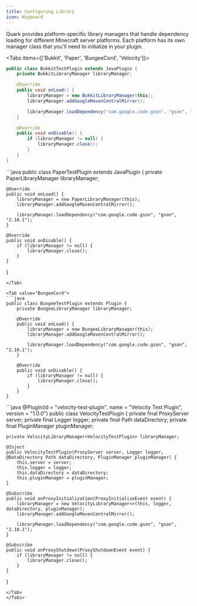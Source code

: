 ```yaml
---
title: Configuring Library
icon: Keyboard
---
```


Quark provides platform-specific library managers that handle dependency loading for different Minecraft server platforms. Each platform has its own manager class that you'll need to initialize in your plugin.

<Tabs items={['Bukkit', 'Paper', 'BungeeCord', 'Velocity']}>
<Tab value="Bukkit">
```java
public class BukkitTestPlugin extends JavaPlugin {
    private BukkitLibraryManager libraryManager;

    @Override
    public void onLoad() {
        libraryManager = new BukkitLibraryManager(this);
        libraryManager.addGoogleMavenCentralMirror();

        libraryManager.loadDependency("com.google.code.gson", "gson", "2.10.1");
    }

    @Override
    public void onDisable() {
        if (libraryManager != null) {
            libraryManager.close();
        }
    }
}
```
</Tab>

<Tab value="Paper">
```java
public class PaperTestPlugin extends JavaPlugin {
    private PaperLibraryManager libraryManager;

    @Override
    public void onLoad() {
        libraryManager = new PaperLibraryManager(this);
        libraryManager.addGoogleMavenCentralMirror();

        libraryManager.loadDependency("com.google.code.gson", "gson", "2.10.1");
    }

    @Override
    public void onDisable() {
        if (libraryManager != null) {
            libraryManager.close();
        }
    }
}
```
</Tab>

<Tab value="BungeeCord">
```java
public class BungeeTestPlugin extends Plugin {
    private BungeeLibraryManager libraryManager;

    @Override
    public void onLoad() {
        libraryManager = new BungeeLibraryManager(this);
        libraryManager.addGoogleMavenCentralMirror();

        libraryManager.loadDependency("com.google.code.gson", "gson", "2.10.1");
    }

    @Override
    public void onDisable() {
        if (libraryManager != null) {
            libraryManager.close();
        }
    }
}
```
</Tab>

<Tab value="Velocity">
```java
@Plugin(id = "velocity-test-plugin", name = "Velocity Test Plugin", version = "1.0.0")
public class VelocityTestPlugin {
    private final ProxyServer server;
    private final Logger logger;
    private final Path dataDirectory;
    private final PluginManager pluginManager;

    private VelocityLibraryManager<VelocityTestPlugin> libraryManager;

    @Inject
    public VelocityTestPlugin(ProxyServer server, Logger logger, @DataDirectory Path dataDirectory, PluginManager pluginManager) {
        this.server = server;
        this.logger = logger;
        this.dataDirectory = dataDirectory;
        this.pluginManager = pluginManager;
    }

    @Subscribe
    public void onProxyInitialization(ProxyInitializeEvent event) {
        libraryManager = new VelocityLibraryManager<>(this, logger, dataDirectory, pluginManager);
        libraryManager.addGoogleMavenCentralMirror();

        libraryManager.loadDependency("com.google.code.gson", "gson", "2.10.1");
    }

    @Subscribe
    public void onProxyShutdown(ProxyShutdownEvent event) {
        if (libraryManager != null) {
            libraryManager.close();
        }
    }
}
```
</Tab>
</Tabs>
